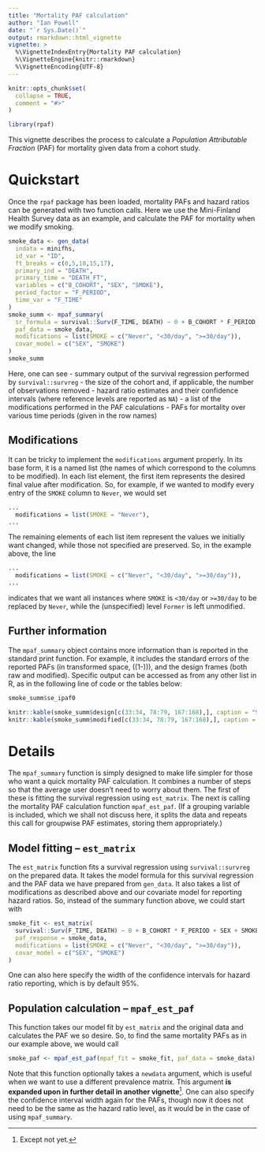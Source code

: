 ```yaml
---
title: "Mortality PAF calculation"
author: "Ian Powell"
date: "`r Sys.Date()`"
output: rmarkdown::html_vignette
vignette: >
  %\VignetteIndexEntry{Mortality PAF calculation}
  %\VignetteEngine{knitr::rmarkdown}
  %\VignetteEncoding{UTF-8}
---
```


```r
knitr::opts_chunk$set(
  collapse = TRUE,
  comment = "#>"
)

library(rpaf)
```

This vignette describes the process to calculate a *Population Attributable Fraction* (PAF) for mortality given data from a cohort study.

# Quickstart

Once the `rpaf` package has been loaded, mortality PAFs and hazard ratios can be generated with two function calls. Here we use the Mini-Finland Health Survey data as an example, and calculate the PAF for mortality when we modify smoking.

```r
smoke_data <- gen_data(
  indata = minifhs,
  id_var = "ID",
  ft_breaks = c(0,5,10,15,17),
  primary_ind = "DEATH",
  primary_time = "DEATH_FT",
  variables = c("B_COHORT", "SEX", "SMOKE"),
  period_factor = "F_PERIOD",
  time_var = "F_TIME"
)
smoke_summ <- mpaf_summary(
  sr_formula = survival::Surv(F_TIME, DEATH) ~ 0 + B_COHORT * F_PERIOD + SEX + SMOKE, 
  paf_data = smoke_data,
  modifications = list(SMOKE = c("Never", "<30/day", ">=30/day")),
  covar_model = c("SEX", "SMOKE")
)
smoke_summ
```

Here, one can see
 - summary output of the survival regression performed by `survival::survreg`
 - the size of the cohort and, if applicable, the number of observations removed
 - hazard ratio estimates and their confidence intervals (where reference levels are reported as `NA`)
 - a list of the modifications performed in the PAF calculations
 - PAFs for mortality over various time periods (given in the row names)

## Modifications

It can be tricky to implement the `modifications` argument properly. In its base form, it is a named list (the names of which correspond to the columns to be modified). In each list element, the first item represents the desired final value after modification. So, for example, if we wanted to modify every entry of the `SMOKE` column to `Never`, we would set
```r
...
  modifications = list(SMOKE = "Never"),
...
```

The remaining elements of each list item represent the values we initially want changed, while those not specified are preserved. So, in the example above, the line
```r
...
  modifications = list(SMOKE = c("Never", "<30/day", ">=30/day")),
...
```
indicates that we want all instances where `SMOKE` is `<30/day` or `>=30/day` to be replaced by `Never`, while the (unspecified) level `Former` is left unmodified.

## Further information
The `mpaf_summary` object contains more information than is reported in the standard print function. For example, it includes the standard errors of the reported PAFs (in transformed space, \(\log(1-\text{PAF})\)), and the design frames (both raw and modified). Specific output can be accessed as from any other list in R, as in the following line of code or the tables below:
```r
smoke_summ$se_ipaf0
```

```r
knitr::kable(smoke_summ$design[c(33:34, 78:79, 167:168),], caption = "Sample rows from `smoke_summ$design`")
knitr::kable(smoke_summ$modified[c(33:34, 78:79, 167:168),], caption = "Sample rows from `smoke_summ$modified`")
```

# Details

The `mpaf_summary` function is simply designed to make life simpler for those who want a quick mortality PAF calculation. It combines a number of steps so that the average user doesn't need to worry about them. The first of these is fitting the survival regression using `est_matrix`. The next is calling the mortality PAF calculation function `mpaf_est_paf`. (If a grouping variable is included, which we shall not discuss here, it splits the data and repeats this call for groupwise PAF estimates, storing them appropriately.)

## Model fitting -- `est_matrix`

The `est_matrix` function fits a survival regression using `survival::survreg` on the prepared data. It takes the model formula for this survival regression and the PAF data we have prepared from `gen_data`. It also takes a list of modifications as described above and our covariate model for reporting hazard ratios. So, instead of the summary function above, we could start with

```r
smoke_fit <- est_matrix(
  survival::Surv(F_TIME, DEATH) ~ 0 + B_COHORT * F_PERIOD + SEX + SMOKE, 
  paf_response = smoke_data,
  modifications = list(SMOKE = c("Never", "<30/day", ">=30/day")),
  covar_model = c("SEX", "SMOKE")
)
```
One can also here specify the width of the confidence intervals for hazard ratio reporting, which is by default 95%.

## Population calculation -- `mpaf_est_paf`

This function takes our model fit by `est_matrix` and the original data and calculates the PAF we so desire. So, to find the same mortality PAFs as in our example above, we would call

```r
smoke_paf <- mpaf_est_paf(mpaf_fit = smoke_fit, paf_data = smoke_data)
```

Note that this function optionally takes a `newdata` argument, which is useful when we want to use a different prevalence matrix. This argument **is expanded upon in further detail in another vignette**^[Except not yet.]. One can also specify the confidence interval width again for the PAFs, though now it does not need to be the same as the hazard ratio level, as it would be in the case of using `mpaf_summary`.
